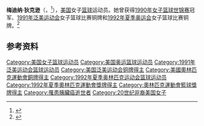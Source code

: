{{Infobox sportsperson
|birth_date= {{birth date|1962|11|2}}
|birth_place=
|death_date={{death date and age|2021|11|8|1962|11|2}}
|death_place=
|medaltemplates=
{{MedalSport | 女子[[篮球|篮球]]}}
{{MedalCountry | {{USA}} }}
{{MedalCompetition|Olympic Games}}
{{MedalBronze| [[1992年夏季奥林匹克运动会|1992 巴塞罗那]] | [[1992年夏季奥林匹克运动会篮球比赛|团体赛]]}} 
{{MedalCompetition|[[国际篮联女子篮球世界杯|国际篮联女子篮球世界杯]]}}
{{MedalGold | [[1990年世界女子篮球锦标赛|1990 马来西亚]] | 团体赛}} 
{{MedalCompetition|[[泛美运动会|泛美运动会]]}}
{{MedalBronze| [[1991年泛美运动会|1991 哈瓦那]] | [[1991年泛美运动会篮球比赛|团体赛]]}} 
}}
'''梅迪纳·狄克逊'''（{{lang-en|Medina Dixon}}，{{bd|1962年|11月2日|2021年|11月8日|catIdx=Dixon}}<ref>{{cite news|last= Weitzer|first= Nate|date= 2021-11-08|title= Boston women’s basketball legend Medina Dixon dies at 59|url= https://www.bostonglobe.com/2021/11/08/sports/boston-womens-basketball-legend-medina-dixon-dies-59/|work= [[Boston_Globe|Boston Globe]]|location= Boston|access-date= 2021-11-09|archive-date= 2021-11-10|archive-url= https://web.archive.org/web/20211110062144/https://www.bostonglobe.com/2021/11/08/sports/boston-womens-basketball-legend-medina-dixon-dies-59/|dead-url= no}}</ref>），[[美国|美国]]女子[[篮球|篮球]]运动员。她曾获得[[1990年世界女子篮球锦标赛|1990年女子篮球世锦赛]]冠军、[[1991年泛美运动会|1991年泛美运动会]]女子篮球比赛铜牌和[[1992年夏季奥林匹克运动会|1992年夏季奥运会]]女子篮球比赛铜牌。<ref>{{Cite web|title=Medina DIXON|url=https://www.olympic.org/medina-dixon|accessdate=2021-03-04|date=2021-03-01|work=International Olympic Committee|language=en}}</ref>

== 参考资料 ==
{{reflist}}

{{1992年夏季奥运会美国女子篮球阵容}}

{{Authority control}}
{{DEFAULTSORT:Dixon}}
[[Category:美国女子篮球运动员|Category:美国女子篮球运动员]]
[[Category:美国奥运篮球运动员|Category:美国奥运篮球运动员]]
[[Category:1991年泛美运动会篮球运动员|Category:1991年泛美运动会篮球运动员]]
[[Category:美国泛美运动会铜牌得主|Category:美国泛美运动会铜牌得主]]
[[Category:美國奧林匹克運動會銅牌得主|Category:美國奧林匹克運動會銅牌得主]]
[[Category:1992年夏季奥林匹克运动会篮球运动员|Category:1992年夏季奥林匹克运动会篮球运动员]]
[[Category:1992年夏季奧林匹克運動會獎牌得主|Category:1992年夏季奧林匹克運動會獎牌得主]]
[[Category:奧林匹克運動會籃球獎牌得主|Category:奧林匹克運動會籃球獎牌得主]]
[[Category:罹患胰臟癌逝世者|Category:罹患胰臟癌逝世者]]
[[Category:20世纪非裔美国女子|Category:20世纪非裔美国女子]]
{{美国人物小作品}}